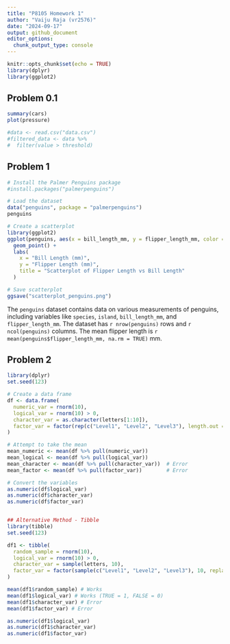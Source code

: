 ```yaml
---
title: "P8105 Homework 1"
author: "Vaiju Raja (vr2576)"
date: "2024-09-17"
output: github_document
editor_options: 
  chunk_output_type: console
---
```


```r

knitr::opts_chunk$set(echo = TRUE)
library(dplyr)
library(ggplot2)

```


## Problem 0.1

```r

summary(cars)
plot(pressure)

#data <- read.csv("data.csv")
#filtered_data <- data %>%
#  filter(value > threshold)

```


## Problem 1

```r

# Install the Palmer Penguins package
#install.packages("palmerpenguins")

# Load the dataset
data("penguins", package = "palmerpenguins")
penguins

# Create a scatterplot
library(ggplot2)
ggplot(penguins, aes(x = bill_length_mm, y = flipper_length_mm, color = species)) +
  geom_point() +
  labs(
    x = "Bill Length (mm)",
    y = "Flipper Length (mm)",
    title = "Scatterplot of Flipper Length vs Bill Length"
  )

# Save scatterplot
ggsave("scatterplot_penguins.png")

```
The `penguins` dataset contains data on various measurements of penguins, including variables like `species`, `island`, `bill_length_mm`, and `flipper_length_mm`. The dataset has `r nrow(penguins)` rows and `r ncol(penguins)` columns. The mean flipper length is `r mean(penguins$flipper_length_mm, na.rm = TRUE)` mm.


## Problem 2

```r

library(dplyr)
set.seed(123)

# Create a data frame
df <- data.frame(
  numeric_var = rnorm(10), 
  logical_var = rnorm(10) > 0, 
  character_var = as.character(letters[1:10]), 
  factor_var = factor(rep(c("Level1", "Level2", "Level3"), length.out = 10))
)

# Attempt to take the mean
mean_numeric <- mean(df %>% pull(numeric_var))
mean_logical <- mean(df %>% pull(logical_var))
mean_character <- mean(df %>% pull(character_var))  # Error
mean_factor <- mean(df %>% pull(factor_var))        # Error

# Convert the variables
as.numeric(df$logical_var)
as.numeric(df$character_var)
as.numeric(df$factor_var)


## Alternative Method - Tibble
library(tibble)
set.seed(123)

df1 <- tibble(
  random_sample = rnorm(10),
  logical_var = rnorm(10) > 0,
  character_var = sample(letters, 10),
  factor_var = factor(sample(c("Level1", "Level2", "Level3"), 10, replace = TRUE))
)

mean(df1$random_sample) # Works
mean(df1$logical_var) # Works (TRUE = 1, FALSE = 0)
mean(df1$character_var) # Error
mean(df1$factor_var) # Error

as.numeric(df1$logical_var)
as.numeric(df1$character_var)
as.numeric(df1$factor_var)


```
